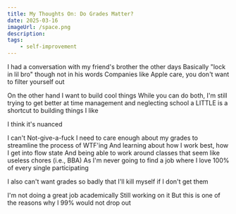 ```yaml
---
title: My Thoughts On: Do Grades Matter?
date: 2025-03-16
imageUrl: /space.png
description: 
tags:
    - self-improvement
---
```


I had a conversation with my friend's brother the other days
Basically "lock in lil bro" though not in his words
Companies like Apple care, you don't want to filter yourself out

On the other hand I want to build cool things
While you can do both, I'm still trying to get better at time management and neglecting school a LITTLE is a shortcut to building things I like

I think it's nuanced

I can't Not-give-a-fuck
I need to care enough about my grades to streamline the process of WTF'ing
And learning about how I work best, how I get into flow state
And being able to work around classes that seem like useless chores (i.e., BBA)
As I'm never going to find a job where I love 100% of every single participating

I also can't want grades so badly that I'll kill myself if I don't get them

I'm not doing a great job academically
Still working on it
But this is one of the reasons why I 99% would not drop out
